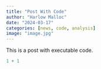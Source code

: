 ```yaml
---
title: "Post With Code"
author: "Harlow Malloc"
date: "2024-03-17"
categories: [news, code, analysis]
image: "image.jpg"
---
```


This is a post with executable code.

```r
1 + 1
```
